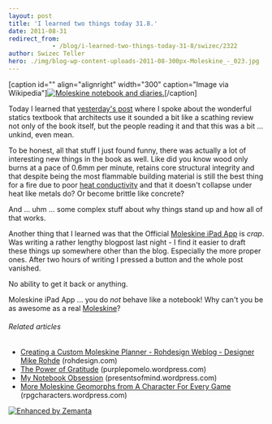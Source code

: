 ```yaml
---
layout: post
title: 'I learned two things today 31.8.'
date: 2011-08-31
redirect_from: 
            - /blog/i-learned-two-things-today-31-8/swizec/2322
author: Swizec Teller
hero: ./img/blog-wp-content-uploads-2011-08-300px-Moleskine_-_023.jpg
---
```

\[caption id="" align="alignright" width="300" caption="Image via Wikipedia"][![Moleskine notebook and diaries.](./img/blog-wp-content-uploads-2011-08-300px-Moleskine_-_023.jpg "Moleskine notebook and diaries.")](http://commons.wikipedia.org/wiki/File:Moleskine_-_02.jpg)\[/caption]



Today I learned that [yesterday's post](http://swizec.com/blog/i-learned-two-things-today-30-8/swizec/2308 "I learned two things today 30.8.") where I spoke about the wonderful statics textbook that architects use it sounded a bit like a scathing review not only of the book itself, but the people reading it and that this was a bit ... unkind, even mean.



To be honest, all that stuff I just found funny, there was actually a lot of interesting new things in the book as well. Like did you know wood only burns at a pace of 0.6mm per minute, retains core structural integrity and that despite being the most flammable building material is still the best thing for a fire due to poor [heat conductivity](http://en.wikipedia.org/wiki/Thermal_conductivity "Thermal conductivity") and that it doesn't collapse under heat like metals do? Or become brittle like concrete?



And ... uhm ... some complex stuff about why things stand up and how all of that works.



Another thing that I learned was that the Official [Moleskine iPad App](http://itunes.apple.com/us/app/moleskine/id429657255?mt=8) is _crap_. Was writing a rather lengthy blogpost last night - I find it easier to draft these things up somewhere other than the blog. Especially the more proper ones. After two hours of writing I pressed a button and the whole post vanished.



No ability to get it back or anything.



Moleskine iPad App ... you do _not_ behave like a notebook! Why can't you be as awesome as a real [Moleskine](http://www.moleskine.com/)?

###### Related articles

- [Creating a Custom Moleskine Planner - Rohdesign Weblog - Designer Mike Rohde](http://rohdesign.com/weblog/2006/5/24/creating-a-custom-moleskine-planner.html) (rohdesign.com)
- [The Power of Gratitude](http://purplepomelo.wordpress.com/2011/08/20/the-power-of-gratitude/) (purplepomelo.wordpress.com)
- [My Notebook Obsession](http://presentsofmind.wordpress.com/2011/08/27/my-notebook-obsession/) (presentsofmind.wordpress.com)
- [More Moleskine Geomorphs from A Character For Every Game](http://rpgcharacters.wordpress.com/2011/08/06/more-moleskine-geomorphs/) (rpgcharacters.wordpress.com)

[![Enhanced by Zemanta](http://img.zemanta.com/zemified_e.png?x-id=313e2c4a-cba1-47da-93d2-c6d7cef0fd99)](http://www.zemanta.com/ "Enhanced by Zemanta")